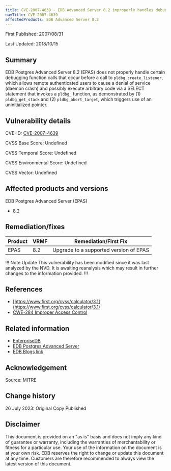 ```yaml
---
title: CVE-2007-4639 - EDB Advanced Server 8.2 improperly handles debugging function calls
navTitle: CVE-2007-4639
affectedProducts: EDB Advanced Server 8.2
---
```


First Published: 2007/08/31

Last Updated: 2018/10/15

## Summary

EDB Postgres Advanced Server 8.2 (EPAS) does not properly handle certain debugging function calls that occur before a call to `pldbg_create_listener`, which allows remote authenticated users to cause a denial of service (daemon crash) and possibly execute arbitrary code via a SELECT statement that invokes a `pldbg_` function, as demonstrated by (1) `pldbg_get_stack` and (2) `pldbg_abort_target`, which triggers use of an uninitialized pointer.

## Vulnerability details

CVE-ID:  [CVE-2007-4639](https://nvd.nist.gov/vuln/detail/CVE-2007-4639)

CVSS Base Score: Undefined

CVSS Temporal Score: Undefined

CVSS Environmental Score: Undefined

CVSS Vector: Undefined

## Affected products and versions

EDB Postgres Advanced Server (EPAS)
* 8.2

## Remediation/fixes 

| Product | VRMF | Remediation/First Fix |
|---------|------|-----------------------|
| EPAS | 8.2 | Upgrade to a supported version of EPAS |

!!! Note Update
This vulnerability has been modified since it was last analyzed by the NVD. It is awaiting reanalysis which may result in further changes to the information provided.
!!!

## References

* [https://www.first.org/cvss/calculator/3.1](https://www.first.org/cvss/calculator/3.1)
* [CWE-284 Improper Access Control](http://cwe.mitre.org/data/definitions/284.html)

## Related information

* [EnterpriseDB](https://www.enterprisedb.com/)
* [EDB Postgres Advanced Server](https://www.enterprisedb.com/products/edb-postgres-advanced-server)
* [EDB Blogs link](https://enterprisedb.com/blog/)

## Acknowledgement
Source: MITRE

## Change history

26 July 2023: Original Copy Published

## Disclaimer

This document is provided on an "as is" basis and does not imply any kind of guarantee or warranty, including the warranties of merchantability or fitness for a particular use. Your use of the information on the document is at your own risk. EDB reserves the right to change or update this document at any time. Customers are therefore recommended to always view the latest version of this document.